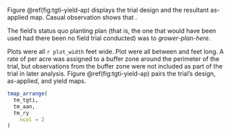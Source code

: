 Figure \@ref(fig:tgti-yield-ap) displays the trial design and the resultant as-applied map.  Casual observation shows that <!--NEED to determine and assign:  "trial implementation was basically accurate", or "the accuracy of trial implementation was limited by" (add text by hand) -->.  

The field's status quo planting plan (that is, the one that would have been used had there been no field trial conducted) was to _grower-plan-here_.  

Plots were all `r plot_width` feet wide.  Plot were all between <!--shortest_plot_length_hereK--> and <!--longest_plot_length_hereK-->feet long. A rate of <!--buffer_zone_rate_hereK--> per acre was assigned to a buffer zone around the perimeter of the trial, but observations from the buffer zone were not included as part of the trial in later analysis. Figure \@ref(fig:tgti-yield-ap) pairs the trial's design, as-applied, and yield maps. 

```r

tmap_arrange(
  tm_tgti,
  tm_aan,
  tm_ry
    ncol = 2
)  

```
